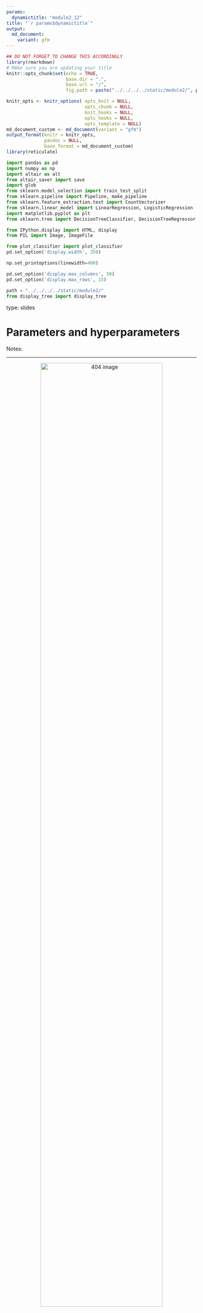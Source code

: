 ```yaml
---
params:
  dynamictitle: "module2_12"
title: "`r params$dynamictitle`"
output: 
  md_document:
    variant: gfm
---
```



```r
## DO NOT FORGET TO CHANGE THIS ACCORDINGLY 
library(rmarkdown)
# MAke sure you are updating your title 
knitr::opts_chunk$set(echo = TRUE,
                      base.dir = ".", 
                      base.url = "/",
                      fig.path = paste("../../../../static/module2/", params$dynamictitle,"/", sep = ""))

knitr_opts <- knitr_options( opts_knit = NULL,
                             opts_chunk = NULL,
                             knit_hooks = NULL,
                             opts_hooks = NULL,
                             opts_template = NULL)
md_document_custom <- md_document(variant = "gfm")
output_format(knitr = knitr_opts,
              pandoc = NULL,
              base_format = md_document_custom)
library(reticulate)

```


```python
import pandas as pd
import numpy as np
import altair as alt
from altair_saver import save
import glob
from sklearn.model_selection import train_test_split
from sklearn.pipeline import Pipeline, make_pipeline
from sklearn.feature_extraction.text import CountVectorizer
from sklearn.linear_model import LinearRegression, LogisticRegression
import matplotlib.pyplot as plt
from sklearn.tree import DecisionTreeClassifier, DecisionTreeRegressor, export_graphviz

from IPython.display import HTML, display
from PIL import Image, ImageFile

from plot_classifier import plot_classifier
pd.set_option('display.width', 350)

np.set_printoptions(linewidth=400)

pd.set_option('display.max_columns', 50)
pd.set_option('display.max_rows', 15)

path = "../../../../static/module2/"
from display_tree import display_tree
```


type: slides

# Parameters and hyperparameters

Notes: <br>

---

<center><img src="/module2/valves.jpg"  width = "80%" alt="404 image" /></center>

- ***Parameters***:  Derived during training
- ***Hyperparameters***: Adjustable parameters that can be set before training. 

Notes: 

 When you call `fit`, a bunch of values get set, like the split variables and split thresholds. 
 
- These are called **parameters**.

But even before calling `fit` on a specific data set, we can set some "knobs" that control the learning.

- These are called **hyperparameters**.

---


```python
classification_df = pd.read_csv("data/quiz2-grade-toy-classification.csv")
classification_df.head()
```

```python
X = classification_df.drop(["quiz2"], axis=1)
y = classification_df["quiz2"]
```

```python
model = DecisionTreeClassifier(max_depth=1)  
model.fit(X, y)
```


Notes: 

In scikit-learn, hyperparameters are set in the constructor.

`max_depth`is a hyperparameter that lets us decide and set the maximum depth of the decision tree.

We can set the argument `max_depth=1` in our code so that it builds a ***decision stump***.


---

```python
display_tree(X.columns, model, "../../../../static/module2/module2_12a")
```

<center><img src="/module2/module2_12a.png"  width = "40%" alt="404 image" /></center>


Notes: 

---

```python
model.score(X, y)
```

```python
model2 = DecisionTreeClassifier(max_depth=2)  
model2.fit(X, y)
```


```python
model2.score(X, y)
```

```python
model3 = DecisionTreeClassifier(max_depth=4)  
model3.fit(X, y)
```


```python
model3.score(X, y)
```

Notes: 

How well does our model score when using setting `max_depth=1`?

Ok, 76% that's not too bad but what happens when we increase the `max_depth` to 2?

It looks like it's increasing! 

Increasing `max_depth` to 4 ,makes the accuracy increase to 95%. 

We can now conclude that as `max_depth` increases, the accuracy of the training data does as well. 

We will introduce in the last slide deck of this module, why having perfect accuracy isn't always the best idea.

---

```python
model4 = DecisionTreeClassifier(min_samples_split=2)  
model4.fit(X, y)
```


Notes: 

Let's explore another different hyperparameter `min_samples_split`. 

`min_samples_split` sets the minimum number of samples required to split an internal node. 

Remember our decision boundaries? This will set a minimum number of observations that need to be on either side of the boundary. 


---


```python
import graphviz
dot_data = export_graphviz(model)
graphviz.Source(
    export_graphviz(
        model4,
        out_file=None,
        feature_names=X.columns,
        class_names=["red", "blue"],
        impurity=True,
    )   
).render("../../../../static/module2/module2_12b", format='png') 
```

<center><img src="/module2/module2_12b.png"  width = "50%" alt="404 image" /></center>


Notes: 

---

```python
model4.score(X, y)
```


```python
model5 = DecisionTreeClassifier(min_samples_split=4) 
model5.fit(X, y)
```


```python
model5.score(X,y)
```

```python
model6 = DecisionTreeClassifier(min_samples_split=10) 
model6.fit(X, y)
```


```python
model6.score(X,y)
```


Notes: 

In this case, as the value of the hyperparameter `min_samples_split` increases, the accuracy decreases.

It's really important to take into consideration that this accuracy is referring to the accuracy of predictions on the same data that we trained our model on.  

---


<center><img src="/module2/decisiontree.png"  width = "80%" alt="404 image" /></center>  

<br>
See this link <a href="https://scikit-learn.org/stable/modules/generated/sklearn.tree.DecisionTreeClassifier.html" target="_blank">here</a>  .

Notes: 

There are many other hyperparameters for decision trees you can explore at the link <a href="https://scikit-learn.org/stable/modules/generated/sklearn.tree.DecisionTreeClassifier.html" target="_blank">here</a> .


---

### To summarize

- **parameters** are automatically learned by the algorithm during training
- **hyperparameters** are specified based on:
    - expert knowledge
    - heuristics, or 
    - systematic/automated optimization (more on that in the upcoming modules)

Notes: 

<br>

---

# Let’s apply what we learned!

Notes: <br>
